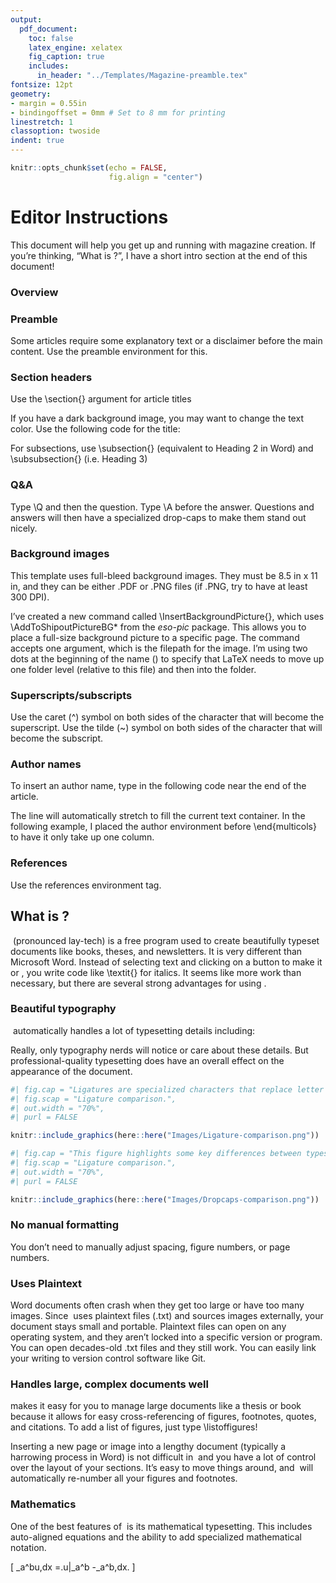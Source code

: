 ```yaml
---
output:
  pdf_document:
    toc: false
    latex_engine: xelatex
    fig_caption: true
    includes:
      in_header: "../Templates/Magazine-preamble.tex"
fontsize: 12pt
geometry:
- margin = 0.55in
- bindingoffset = 0mm # Set to 8 mm for printing
linestretch: 1
classoption: twoside
indent: true
---
```


```r
knitr::opts_chunk$set(echo = FALSE,
                      fig.align = "center")
```


# Editor Instructions

This document will help you get up and running with magazine creation. If you're thinking, "What is \LaTeX\?", I have a short intro section at the end of this document!

### Overview

\begin{enumerate}
  \item Write your article
  \item Decide if your article needs any subsection headers to break up the text
  \item Identify if your article has any of the following:
  \begin{itemize}
    \item A disclaimer/preamble before the main content
    \item Subsection headers
    \item A Q\&A
    \item An author name
    \item References
    \item Any background images
    \item Any special characters, superscripts, or subscripts
  \end{itemize}
  \item Read through the instructions below to identify the environment tags you'll need.
  \item Add the tags to your document. For example, you may need to surround the author name with begin{author-name} and end{author-name}.
  \item If using background images, create an 8.5" x 11" image (.PNG at at least 300 DPI or a .PDF)
  \item Copy the Blank-article.Rmd and insert your content
  \item Knit the article to a PDF and tweak the output until you're satisfied
\end{enumerate}

### Preamble

Some articles require some explanatory text or a disclaimer before the main content. Use the preamble environment for this.

\begin{verbatim}
\begin{preamble}

Insert disclaimer text here, an intro, etc...

\end{preamble}
\end{verbatim}

### Section headers

Use the \\section{} argument for article titles

\begin{verbatim}
\section{Article title}
\end{verbatim}

If you have a dark background image, you may want to change the text color. Use the following code for the title:

\begin{verbatim}
\section{\color{white} Alice in Wonderland}
\end{verbatim}

For subsections, use \\subsection{} (equivalent to Heading 2 in Word) and \\subsubsection{} (i.e. Heading 3)

\begin{multicols}{3}

\subsection{Heading 2}

\begin{redacted-text}
Lorem ipsum odor amet, consectetuer adipiscing elit. Tristique ridiculus interdum faucibus tellus maecenas accumsan mauris vulputate. Aliquam sollicitudin eros phasellus gravida cursus tortor lacus pulvinar.

Penatibus dictum magnis sollicitudin dictumst malesuada fermentum porttitor. Proin eu sem eget aliquet; semper suspendisse potenti ridiculus et. Aptent parturient aptent rhoncus malesuada condimentum.

\end{redacted-text}

\subsubsection{Heading 3}

\begin{redacted-text}
Nisi mus nostra congue varius pretium magnis; non dictum elit. Bibendum venenatis ac at magna mauris. Torquent taciti arcu ligula vehicula mus non dignissim fermentum. Sagittis mollis orci aenean molestie curae lacinia nostra ullamcorper.

Suscipit odio duis gravida habitant volutpat arcu. Auctor diam maximus in egestas curae rhoncus. Efficitur lectus gravida dolor ut cursus vehicula quam parturient! Luctus eleifend lacinia; velit placerat metus arcu orci vulputate.

\end{redacted-text}

\end{multicols}

### Q\&A

Type \\Q and then the question. Type \\A before the answer. Questions and answers will then have a specialized drop-caps to make them stand out nicely.

\begin{verbatim}
\Q What happened to Alice?
\A She saw a stressed rabbit.
\end{verbatim}

### Background images

This template uses full-bleed background images. They must be 8.5 in x 11 in, and they can be either .PDF or .PNG files (if .PNG, try to have at least 300 DPI).

I've created a new command called \\InsertBackgroundPicture{}, which uses \\AddToShipoutPictureBG* from the *eso-pic* package. This allows you to place a full-size background picture to a specific page. The command accepts one argument, which is the filepath for the image. I'm using two dots at the beginning of the name (\textit{../}) to specify that LaTeX needs to move up one folder level (relative to this \textit{.Rmd} file) and then into the \textit{Images/} folder.

\begin{verbatim}
\InsertBackgroundPicture{../Images/Alice-article-background-A.png}
\end{verbatim}

### Superscripts/subscripts

Use the caret (^) symbol on both sides of the character that will become the superscript. Use the tilde (~) symbol on both sides of the character that will become the subscript.

\begin{verbatim}
H~2~O

R^2^
\end{verbatim}

### Author names

To insert an author name, type in the following code near the end of the article.

\begin{verbatim}
\begin{author-name}
Lewis Carroll
\end{author-name}
\end{verbatim}

The line will automatically stretch to fill the current text container. In the following example, I placed the author environment before \\end{multicols} to have it only take up one column.

\begin{redacted-text}

\begin{multicols}{3}

Lorem ipsum odor amet, consectetuer adipiscing elit. Tristique ridiculus interdum faucibus tellus maecenas accumsan mauris vulputate. Aliquam sollicitudin eros phasellus gravida cursus tortor lacus pulvinar.

Penatibus dictum magnis sollicitudin dictumst malesuada fermentum porttitor. Proin eu sem eget aliquet; semper suspendisse potenti ridiculus et. Aptent parturient aptent rhoncus malesuada condimentum.

Nisi mus nostra congue varius pretium magnis; non dictum elit. Bibendum venenatis ac at magna mauris. Torquent taciti arcu ligula vehicula mus non dignissim fermentum.

\begin{author-name}

Lewis Carroll

\end{author-name}

\end{multicols}

\end{redacted-text}

### References

Use the references environment tag.

\begin{verbatim}
\begin{references}
Paste in references here...
\end{references}
\end{verbatim}


## What is \LaTeX?

\LaTeX\ (pronounced lay-tech) is a free program used to create beautifully typeset documents like books, theses, and newsletters. It is very different than Microsoft Word. Instead of selecting text and clicking on a button to make it \textbf{bold} or \textit{italicized}, you write code like \\textit{} for italics. It seems like more work than necessary, but there are several strong advantages for using \LaTeX.

### Beautiful typography

\LaTeX\ automatically handles a lot of typesetting details including:

\begin{itemize}

\item Kerning - aesthetically pleasing spacing between letters based on their shapes
\item Ligatures - new characters for letter combinations like fi and ff, which often crash into each other in Word documents (see Figure \ref{ligatures} for a comparison).
\item Text justification without creating white rivers of blank spots
\item Consistent styles for section headers, citations, figure captions and numbering, etc.
\item and more!

\end{itemize}

Really, only typography nerds will notice or care about these details. But professional-quality typesetting does have an overall effect on the appearance of the document.

```r
#| fig.cap = "Ligatures are specialized characters that replace letter combinations like \\textit{fi}. Left: Word does not automatically include ligatures, so these letters clash. In this Word example, notice the collision between the curve of the \\textit{f} and the dot in \\textit{i}. The word \\textit{office} also has slightly misaligned \\textit{f}'s. Right: \\LaTeX{} has full support for ligatures. These words showcase the \\textit{ffi} and \\textit{fi} ligatures. \\label{ligatures}",
#| fig.scap = "Ligature comparison.",
#| out.width = "70%",
#| purl = FALSE

knitr::include_graphics(here::here("Images/Ligature-comparison.png"))
```


```r
#| fig.cap = "This figure highlights some key differences between typesetting in Word (left) and \\LaTeX{} (right). Notice how Word creates a misaligned drop-cap and awkward justification, with several gaps (highlighted in red). \\LaTeX{} produces neatly aligned text, and it even uses small caps to emphasize the first word. \\label{drop-caps}",
#| fig.scap = "Ligature comparison.",
#| out.width = "70%",
#| purl = FALSE

knitr::include_graphics(here::here("Images/Dropcaps-comparison.png"))
```


### No manual formatting

You don't need to manually adjust spacing, figure numbers, or page numbers.

### Uses Plaintext

Word documents often crash when they get too large or have too many images. Since \LaTeX\ uses plaintext files (.txt) and sources images externally, your document stays small and portable. Plaintext files can open on any operating system, and they aren't locked into a specific version or program. You can open decades-old .txt files and they still work. You can easily link your writing to version control software like Git.

### Handles large, complex documents well

\LaTeX makes it easy for you to manage large documents like a thesis or book because it allows for easy cross-referencing of figures, footnotes, quotes, and citations. To add a list of figures, just type \\listoffigures!

Inserting a new page or image into a lengthy document (typically a harrowing process in Word) is not  difficult in \LaTeX\ and you have a lot of control over the layout of your sections. It's easy to move things around, and \LaTeX\ will automatically re-number all your figures and footnotes.

### Mathematics

One of the best features of \LaTeX\ is its mathematical typesetting. This includes auto-aligned equations and the ability to add specialized mathematical notation.

\[
\int_a^bu\frac{d^2v}{dx^2}\,dx
=\left.u\frac{dv}{dx}\right|_a^b
-\int_a^b\frac{du}{dx}\frac{dv}{dx}\,dx.
\]


